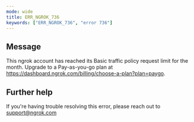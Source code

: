 ```yaml
---
mode: wide
title: ERR_NGROK_736
keywords: ["ERR_NGROK_736", "error 736"]
---
```


## Message

This ngrok account has reached its Basic traffic policy request limit for the month. Upgrade to a Pay-as-you-go plan at https://dashboard.ngrok.com/billing/choose-a-plan?plan=paygo.

## Further help

If you're having trouble resolving this error, please reach out to [support@ngrok.com](mailto:support@ngrok.com?subject=Help%20with%20ERR_NGROK_736)
